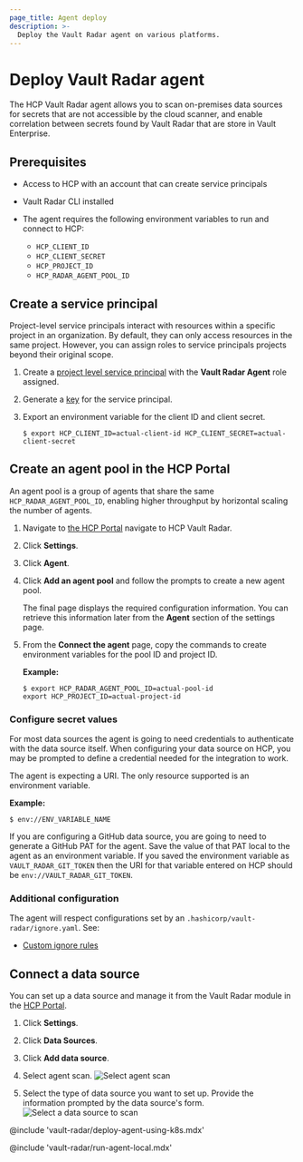 ```yaml
---
page_title: Agent deploy
description: >-
  Deploy the Vault Radar agent on various platforms.
---
```


# Deploy Vault Radar agent

The HCP Vault Radar agent allows you to scan on-premises data sources for
secrets that are not accessible by the cloud scanner, and enable correlation
between secrets found by Vault Radar that are store in Vault Enterprise.

## Prerequisites

- Access to HCP with an account that can create service principals
- Vault Radar CLI installed
- The agent requires the following environment variables to run and connect to HCP:

   - `HCP_CLIENT_ID`
   - `HCP_CLIENT_SECRET`
   - `HCP_PROJECT_ID`
   - `HCP_RADAR_AGENT_POOL_ID`

## Create a service principal

Project-level service principals interact with resources within
a specific project in an organization. By default, they can only access
resources in the same project. However, you can assign roles to service
principals projects beyond their original scope.

1. Create a [project level service principal](/hcp/docs/hcp/iam/service-principal#project-level-service-principals-1)
  with the **Vault Radar Agent** role assigned.

1. Generate a [key](/hcp/docs/hcp/iam/service-principal#generate-a-service-principal-key)
   for the service principal.

1. Export an environment variable for the client ID and client secret.

   ```shell-session
   $ export HCP_CLIENT_ID=actual-client-id HCP_CLIENT_SECRET=actual-client-secret
   ```

## Create an agent pool in the HCP Portal

An agent pool is a group of agents that share the same
`HCP_RADAR_AGENT_POOL_ID`, enabling higher throughput by horizontal scaling the
number of agents.

1. Navigate to [the HCP Portal](https://portal.cloud.hashicorp.com/) navigate to HCP Vault Radar.

1. Click **Settings**.

1. Click **Agent**.

1. Click **Add an agent pool** and follow the prompts to create a new agent
   pool.

   The final page displays the required configuration information. You can
   retrieve this information later from the **Agent** section of the settings page.

1. From the **Connect the agent** page, copy the commands to create environment
   variables for the pool ID and project ID.

   **Example:**

   <CodeBlockConfig hideClipboard>

   ```shell-session
   $ export HCP_RADAR_AGENT_POOL_ID=actual-pool-id
   export HCP_PROJECT_ID=actual-project-id
   ```

   </CodeBlockConfig>

### Configure secret values

For most data sources the agent is going to need credentials to authenticate
with the data source itself. When configuring your data source on HCP, you may
be prompted to define a credential needed for the integration to work. 

<Note>

The agent is expecting a URI. The only resource supported is an
environment variable.

**Example:**

```shell-session
$ env://ENV_VARIABLE_NAME
```

</Note>

If you are configuring a GitHub data source, you are going to need to generate a
GitHub PAT for the agent. Save the value of that PAT local to the
agent as an environment variable. If you saved the environment variable as
`VAULT_RADAR_GIT_TOKEN` then the URI for that variable entered on HCP should be
`env://VAULT_RADAR_GIT_TOKEN`.

### Additional configuration

The agent will respect configurations set by an `.hashicorp/vault-radar/ignore.yaml`. See:
* [Custom ignore
  rules](/hcp/docs/vault-radar/cli/configuration/write-custom-ignore-rules)

## Connect a data source

You can set up a data source and manage it from the Vault Radar module in the
[HCP Portal](https://portal.cloud.hashicorp.com/). 

1. Click **Settings**.

1. Click **Data Sources**.

1. Click **Add data source**.

1. Select agent scan.
   ![Select agent scan](/img/docs/vault-radar/agent/onboard-agent-data-source.png)

1. Select the type of data source you want to set up. Provide the information prompted by the data source's form.
   ![Select a data source to scan](/img/docs/vault-radar/agent/agent-data-source-selection.png)

<Tabs>
<Tab heading="Kubernetes (recommended)">

@include 'vault-radar/deploy-agent-using-k8s.mdx'

</Tab>
<Tab heading="Linux">

@include 'vault-radar/run-agent-local.mdx'

</Tab>
</Tabs>
